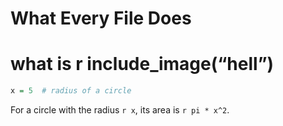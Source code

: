 # What Every File Does



# what is r include_image("hell")


```r
x = 5  # radius of a circle
```

For a circle with the radius `r x`,
its area is `r pi * x^2`.
